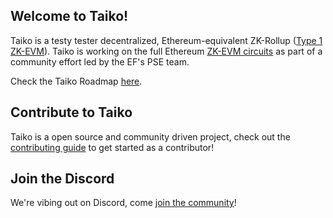 ## Welcome to Taiko!

Taiko is a testy tester decentralized, Ethereum-equivalent ZK-Rollup ([Type 1 ZK-EVM](https://mirror.xyz/labs.taiko.eth/w7NSKDeKfJoEy0p89I9feixKfdK-20JgWF9HZzxfeBo)). Taiko is working on the full Ethereum [ZK-EVM circuits](https://github.com/privacy-scaling-explorations/zkevm-circuits) as part of a community effort led by the EF's PSE team.

Check the Taiko Roadmap [here](/images/roadmaps/taiko-roadmap.png).

## Contribute to Taiko

Taiko is a open source and community driven project, check out the [contributing guide](https://github.com/taikoxyz/taiko-mono/blob/main/CONTRIBUTING.md) to get started as a contributor!

## Join the Discord

We're vibing out on Discord, come [join the community](https://discord.gg/taikoxyz)!
